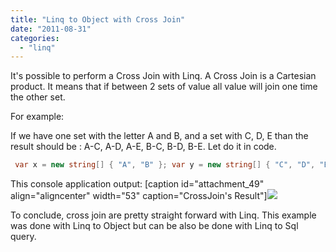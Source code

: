 ```yaml
---
title: "Linq to Object with Cross Join"
date: "2011-08-31"
categories: 
  - "linq"
---
```


It's possible to perform a Cross Join with Linq. A Cross Join is a Cartesian product. It means that if between 2 sets of value all value will join one time the other set.

For example:

If we have one set with the letter A and B, and a set with C, D, E than the result should be : A-C, A-D, A-E, B-C, B-D, B-E. Let do it in code.


```csharp
 var x = new string[] { "A", "B" }; var y = new string[] { "C", "D", "E" }; var cross = from x1 in x from y1 in y select new {x1,y1}; foreach (var output in cross) { Console.WriteLine(string.Format("{0} - {1}",output.x1, output.y1)); } Console.Read(); 
```

This console application output: [caption id="attachment\_49" align="aligncenter" width="53" caption="CrossJoin's Result"]![](images/crossjoin.png)

To conclude, cross join are pretty straight forward with Linq. This example was done with Linq to Object but can be also be done with Linq to Sql query.
